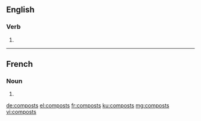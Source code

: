 ==English==

===Verb===
{{head|en}}

# {{en-third-person singular of|compost}}

----

==French==

===Noun===
{{head|fr|plural}}

# {{plural of|compost|lang=fr}}

[[de:composts]]
[[el:composts]]
[[fr:composts]]
[[ku:composts]]
[[mg:composts]]
[[vi:composts]]